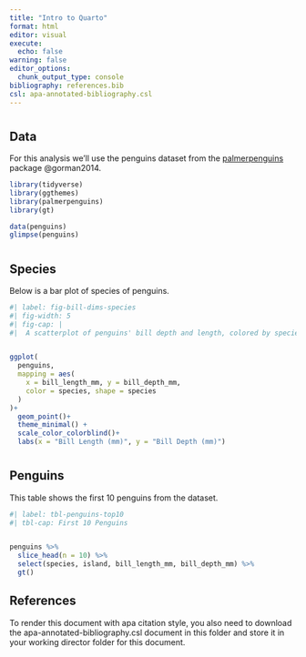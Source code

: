 ```yaml
---
title: "Intro to Quarto"
format: html
editor: visual
execute: 
  echo: false
warning: false
editor_options: 
  chunk_output_type: console
bibliography: references.bib
csl: apa-annotated-bibliography.csl
---
```


# 

## Data

For this analysis we'll use the penguins dataset from the [palmerpenguins](https://allisonhorst.github.io/palmerpenguins/) package @gorman2014.

```r
library(tidyverse)
library(ggthemes)
library(palmerpenguins)
library(gt)
```

```r
data(penguins)
glimpse(penguins)
```

# 

## Species

Below is a bar plot of species of penguins.

```r
#| label: fig-bill-dims-species
#| fig-width: 5
#| fig-cap: |
#|  A scatterplot of penguins' bill depth and length, colored by species of penguis. 


ggplot(
  penguins, 
  mapping = aes(
    x = bill_length_mm, y = bill_depth_mm, 
    color = species, shape = species
  )
)+
  geom_point()+
  theme_minimal() +
  scale_color_colorblind()+
  labs(x = "Bill Length (mm)", y = "Bill Depth (mm)")


```

# 

## Penguins

This table shows the first 10 penguins from the dataset.

```r
#| label: tbl-penguins-top10
#| tbl-cap: First 10 Penguins


penguins %>% 
  slice_head(n = 10) %>% 
  select(species, island, bill_length_mm, bill_depth_mm) %>% 
  gt()

```

## References

To render this document with apa citation style, you also need to download the apa-annotated-bibliography.csl document in this folder and store it in your working director folder for this document.
